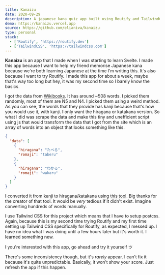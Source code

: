 ```yaml
---
title: Kanaizu
date: 2020-09-29
description: A japanese kana quiz app built using Routify and TailwindCSS
demo: https://kanaizu.vercel.app
source: https://github.com/elianiva/kanaizu
type: personal
stack:
  - ['Routify', 'https://routify.dev']
  - ['TailwindCSS', 'https://tailwindcss.com']
---
```


**Kanaizu** is an app that I made when I was starting to learn Svelte. I made this app because I want to help my friend memorise Japanese kana because we're both learning Japanese at the time I'm writing this. It's also because I want to try Routify. I made this app for about a week, maybe that's way too long but hey, it was my second time so I barely know the basics.

I got the data from [Wikibooks](https://en.wikibooks.org/wiki/JLPT_Guide). It has around ~508 words. I picked them randomly, most of them are N5 and N4. I picked them using a weird method. As you can see, the words that they provide has kanji because that's how you would use it, with kanji. I only want the hiragana or katakana version. So what I did was scrape the data and make this tiny and unefficient script using js that would transform the data that I got from the site which is an array of words into an object that looks something like this.

```json
{
  "data": [
    {
      "hiragana": "たべる",
      "romaji": "taberu"
    },
    {
      "hiragana": "わかる",
      "romaji": "wakaru"
    }
  ]
}
```

I converted it from kanji to hiragana/katakana using [this tool](https://nihongodera.com/tools/kana-converter). Big thanks for the creator of that tool. It would be _very_ tedious if it didn't exist. Imagine converting hundreds of words manually.

I use Tailwind CSS for this project which means that I have to setup postcss. Again, because this is my second time trying Routify and my first time setting up Tailwind CSS specifically for Routify, as expected, I messed up. I have no idea what I was doing until a few hours later but it's worth it. I learned something new.

I you're interested with this app, go ahead and try it yourself ツ

There's some inconsistency though, but it's _rarely_ appear. I can't fix it because it's quite unpredictable. Basically, it won't show your score. Just refresh the app if this happen.
